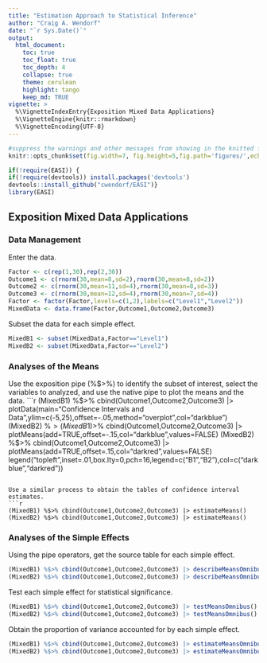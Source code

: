```yaml
---
title: "Estimation Approach to Statistical Inference"
author: "Craig A. Wendorf"
date: "`r Sys.Date()`"
output:
  html_document:
    toc: true
    toc_float: true
    toc_depth: 4
    collapse: true
    theme: cerulean
    highlight: tango
    keep_md: TRUE
vignette: >
  %\VignetteIndexEntry{Exposition Mixed Data Applications}
  %\VignetteEngine{knitr::rmarkdown}
  %\VignetteEncoding{UTF-8}
---
```


```r
#suppress the warnings and other messages from showing in the knitted file.
knitr::opts_chunk$set(fig.width=7, fig.height=5,fig.path='figures/',echo=TRUE,warning=FALSE,message=FALSE)
```

```r
if(!require(EASI)) {
if(!require(devtools)) install.packages('devtools')
devtools::install_github("cwendorf/EASI")}
library(EASI)
```

## Exposition Mixed Data Applications

### Data Management

Enter the data.
```r
Factor <- c(rep(1,30),rep(2,30))
Outcome1 <- c(rnorm(30,mean=8,sd=2),rnorm(30,mean=8,sd=2))
Outcome2 <- c(rnorm(30,mean=11,sd=4),rnorm(30,mean=8,sd=3))
Outcome3 <- c(rnorm(30,mean=12,sd=4),rnorm(30,mean=7,sd=4))
Factor <- factor(Factor,levels=c(1,2),labels=c("Level1","Level2"))
MixedData <- data.frame(Factor,Outcome1,Outcome2,Outcome3)
```
Subset the data for each simple effect.
```r
MixedB1 <- subset(MixedData,Factor=="Level1")
MixedB2 <- subset(MixedData,Factor=="Level2")
```

### Analyses of the Means

Use the exposition pipe (%$>%) to identify the subset of interest, select the variables to analyzed, and use the native pipe to plot the means and the data.
```r
(MixedB1) %$>% cbind(Outcome1,Outcome2,Outcome3) |> plotData(main="Confidence Intervals and Data",ylim=c(-5,25),offset=-.05,method="overplot",col="darkblue")
(MixedB2) %$>% cbind(Outcome1,Outcome2,Outcome3) |> plotData(add=TRUE,offset=.05,method="overplot",col="darkred")
(MixedB1) %$>% cbind(Outcome1,Outcome2,Outcome3) |> plotMeans(add=TRUE,offset=-.15,col="darkblue",values=FALSE)
(MixedB2) %$>% cbind(Outcome1,Outcome2,Outcome3) |> plotMeans(add=TRUE,offset=.15,col="darkred",values=FALSE)
legend("topleft",inset=.01,box.lty=0,pch=16,legend=c("B1","B2"),col=c("darkblue","darkred"))
```

Use a similar process to obtain the tables of confidence interval estimates.
```r
(MixedB1) %$>% cbind(Outcome1,Outcome2,Outcome3) |> estimateMeans()
(MixedB2) %$>% cbind(Outcome1,Outcome2,Outcome3) |> estimateMeans()
```

### Analyses of the Simple Effects

Using the pipe operators, get the source table for each simple effect.
```r
(MixedB1) %$>% cbind(Outcome1,Outcome2,Outcome3) |> describeMeansOmnibus()
(MixedB2) %$>% cbind(Outcome1,Outcome2,Outcome3) |> describeMeansOmnibus()
```
Test each simple effect for statistical significance.
```r
(MixedB1) %$>% cbind(Outcome1,Outcome2,Outcome3) |> testMeansOmnibus()
(MixedB2) %$>% cbind(Outcome1,Outcome2,Outcome3) |> testMeansOmnibus()
```
Obtain the proportion of variance accounted for by each simple effect.
```r
(MixedB1) %$>% cbind(Outcome1,Outcome2,Outcome3) |> estimateMeansOmnibus()
(MixedB2) %$>% cbind(Outcome1,Outcome2,Outcome3) |> estimateMeansOmnibus()
```
